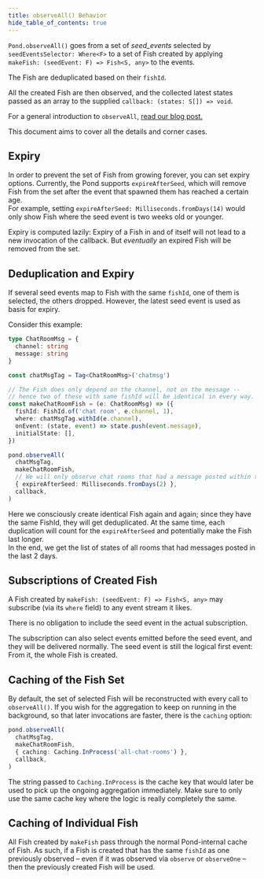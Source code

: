 ```yaml
---
title: observeAll() Behavior
hide_table_of_contents: true
---
```


`Pond.observeAll()` goes from a set of _seed_events_ selected by `seedEventsSelector: Where<F>`
to a set of Fish created by applying `makeFish: (seedEvent: F) => Fish<S, any>` to the events.

The Fish are deduplicated based on their `fishId`.

All the created Fish are then observed, and the collected latest states passed as an array to the supplied `callback: (states: S[]) => void`.

For a general introduction to `observeAll`, [read our blog post.](/blog/2020/11/17/introducing-observe-all#observe-all-existing-things)

This document aims to cover all the details and corner cases.

## Expiry

In order to prevent the set of Fish from growing forever, you can set expiry options.
Currently, the Pond supports `expireAfterSeed`, which will remove Fish from the set after the event that spawned them has reached a certain age.  
For example, setting `expireAfterSeed: Milliseconds.fromDays(14)` would only show Fish where the seed event is two weeks old or younger.

Expiry is computed lazily: Expiry of a Fish in and of itself will not lead to a new invocation of the callback.
But _eventually_ an expired Fish will be removed from the set.

## Deduplication and Expiry

If several seed events map to Fish with the same `fishId`, one of them is selected, the others dropped.
However, the latest seed event is used as basis for expiry.

Consider this example:

```ts
type ChatRoomMsg = {
  channel: string
  message: string
}

const chatMsgTag = Tag<ChatRoomMsg>('chatmsg')

// The Fish does only depend on the channel, not on the message --
// hence two of these with same fishId will be identical in every way.
const makeChatRoomFish = (e: ChatRoomMsg) => ({
  fishId: FishId.of('chat room', e.channel, 1),
  where: chatMsgTag.withId(e.channel),
  onEvent: (state, event) => state.push(event.message),
  initialState: [],
})

pond.observeAll(
  chatMsgTag,
  makeChatRoomFish,
  // We will only observe chat rooms that had a message posted within the last 2 days
  { expireAfterSeed: Milliseconds.fromDays(2) },
  callback,
)
```

Here we consciously create identical Fish again and again; since they have the same FishId, they will get deduplicated.
At the same time, each duplication will count for the `expireAfterSeed` and potentially make the Fish last longer.  
In the end, we get the list of states of all rooms that had messages posted in the last 2 days.

## Subscriptions of Created Fish

A Fish created by `makeFish: (seedEvent: F) => Fish<S, any>` may subscribe (via its `where` field) to any event stream it likes.

There is no obligation to include the seed event in the actual subscription.

The subscription can also select events emitted before the seed event, and they will be delivered normally.
The seed event is still the logical first event: From it, the whole Fish is created.

## Caching of the Fish Set

By default, the set of selected Fish will be reconstructed with every call to `observeAll()`.
If you wish for the aggregation to keep on running in the background, so that later invocations are faster, there is the `caching` option:

```ts
pond.observeAll(
  chatMsgTag,
  makeChatRoomFish,
  { caching: Caching.InProcess('all-chat-rooms') },
  callback,
)
```

The string passed to `Caching.InProcess` is the cache key that would later be used to pick up the ongoing aggregation immediately.
Make sure to only use the same cache key where the logic is really completely the same.

## Caching of Individual Fish

All Fish created by `makeFish` pass through the normal Pond-internal cache of Fish.
As such, if a Fish is created that has the same `fishId` as one previously observed
– even if it was observed via `observe` or `observeOne` –
then the previously created Fish will be used.
